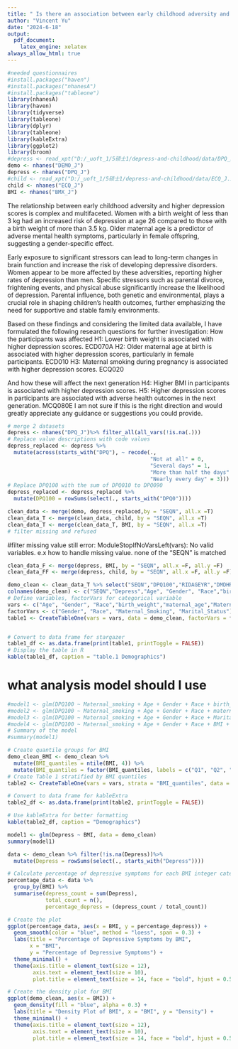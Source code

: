 ```yaml
---
title: " Is there an association between early childhood adversity and higher depression scores in US adults?"
author: "Vincent Yu"
date: "2024-6-18"
output:
  pdf_document:
    latex_engine: xelatex
always_allow_html: true
---
```


```r
#needed questionnaires
#install.packages("haven")
#install.packages("nhanesA")
#install.packages("tableone")
library(nhanesA)
library(haven)
library(tidyverse)
library(tableone)
library(dplyr)
library(tableone)
library(kableExtra)
library(ggplot2)
library(broom)
#depress <- read_xpt("D:/_uoft_1/5硕士1/depress-and-childhood/data/DPQ_J.XPT")
demo <- nhanes("DEMO_J")
depress <- nhanes("DPQ_J")
#child <- read_xpt("D:/_uoft_1/5硕士1/depress-and-childhood/data/ECQ_J.XPT")
child <- nhanes("ECQ_J")
BMI <- nhanes("BMX_J")
```
The relationship between early childhood adversity and higher depression scores is complex and multifaceted. 
Women with a birth weight of less than 3 kg had an increased risk of depression at age 26 compared to those with a birth weight of more than 3.5 kg.
Older maternal age is a predictor of adverse mental health symptoms, particularly in female offspring, suggesting a gender-specific effect.

Early exposure to significant stressors can lead to long-term changes in brain function and increase the risk of developing depressive disorders. Women appear to be more affected by these adversities, reporting higher rates of depression than men. Specific stressors such as parental divorce, frightening events, and physical abuse significantly increase the likelihood of depression. Parental influence, both genetic and environmental, plays a crucial role in shaping children's health outcomes, further emphasizing the need for supportive and stable family environments.

Based on these findings and considering the limited data available, I have formulated the following research questions for further investigation:
How the participants was affected
H1: Lower birth weight is associated with higher depression scores. ECD070A
H2: Older maternal age at birth is associated with higher depression scores, particularly in female participants. ECD010 
H3: Maternal smoking during pregnancy is associated with higher depression scores. ECQ020

And how these will affect the next generation
H4: Higher BMI in participants is associated with higher depression scores. 
H5: Higher depression scores in participants are associated with adverse health outcomes in the next generation. MCQ080E
I am not sure if this is the right direction and would greatly appreciate any guidance or suggestions you could provide.
```r
# merge 2 datasets
depress <- nhanes("DPQ_J")%>% filter_all(all_vars(!is.na(.)))
# Replace value descriptions with code values
depress_replaced <- depress %>%
  mutate(across(starts_with("DPQ"), ~ recode(.,
                                             "Not at all" = 0,
                                             "Several days" = 1,
                                             "More than half the days" = 2,
                                             "Nearly every day" = 3)))
# Replace DPQ100 with the sum of DPQ010 to DPQ090
depress_replaced <- depress_replaced %>%
  mutate(DPQ100 = rowSums(select(., starts_with("DPQ0"))))

clean_data <- merge(demo, depress_replaced,by = "SEQN", all.x =T)
clean_data_T <- merge(clean_data, child, by = "SEQN", all.x =T)
clean_data_T <- merge(clean_data_T, BMI, by = "SEQN", all.x =T)
# filter missing and refused

```

#filter missing value still error: ModuleStopIfNoVarsLeft(vars): No valid variables. e.x how to handle missing value. none of the "SEQN" is matched 
```r
clean_data_F <- merge(depress, BMI, by = "SEQN", all.x =F, all.y =F)
clean_data_FF <- merge(depress, child, by = "SEQN", all.x =F, all.y =F)
```

```r
demo_clean <- clean_data_T %>% select("SEQN","DPQ100","RIDAGEYR","DMDHRGND","RIDRETH1","ECD070A","ECD010","ECQ020", "DMDMARTL","BMXBMI","MCQ080E") 
colnames(demo_clean) <- c("SEQN","Depress","Age", "Gender", "Race","birth_weight","maternal_age","Maternal_smoking", "Marital_status", "BMI", "adverse health outcomes in the next generation")
# Define variables, factorVars for categorical variable
vars <- c("Age", "Gender", "Race","birth_weight","maternal_age","Maternal_smoking", "Marital_status", "BMI", "adverse health outcomes in the next generation")
factorVars <- c("Gender", "Race", "Maternal_Smoking", "Marital_Status")
table1 <- CreateTableOne(vars = vars, data = demo_clean, factorVars = factorVars)


# Convert to data frame for stargazer
table1_df <- as.data.frame(print(table1, printToggle = FALSE))
# Display the table in R
kable(table1_df, caption = "table.1 Demographics")
```
# what analysis model should I use


```r
#model1 <- glm(DPQ100 ~ Maternal_smoking + Age + Gender + Race + birth_weight, data = demo_clean, family = binomial)
#model2 <- glm(DPQ100 ~ Maternal_smoking + Age + Gender + Race + maternal_age, data = demo_clean, family = binomial)
#model3 <- glm(DPQ100 ~ Maternal_smoking + Age + Gender + Race + Marital_status , data = demo_clean, family = binomial)
#model4 <- glm(DPQ100 ~ Maternal_smoking + Age + Gender + Race + BMI + adverse_health_outcomes_next_generation, data = demo_clean, family = binomial)
# Summary of the model
#summary(model1)
```
```r
# Create quantile groups for BMI
demo_clean_BMI <- demo_clean %>%
  mutate(BMI_quantiles = ntile(BMI, 4)) %>%
  mutate(BMI_quantiles = factor(BMI_quantiles, labels = c("Q1", "Q2", "Q3", "Q4")))
# Create Table 1 stratified by BMI quantiles
table2 <- CreateTableOne(vars = vars, strata = "BMI_quantiles", data = demo_clean_BMI, factorVars = factorVars)

# Convert to data frame for kableExtra
table2_df <- as.data.frame(print(table2, printToggle = FALSE))

# Use kableExtra for better formatting
kable(table2_df, caption = "Demographics") 

```
```r
model1 <- glm(Depress ~ BMI, data = demo_clean)
summary(model1)
```
```r
data <- demo_clean %>% filter(!is.na(Depress))%>%
  mutate(Depress = rowSums(select(., starts_with("Depress"))))

# Calculate percentage of depressive symptoms for each BMI integer category
percentage_data <- data %>%
  group_by(BMI) %>%
  summarise(depress_count = sum(Depress),
            total_count = n(),
            percentage_depress = (depress_count / total_count)) 

# Create the plot
ggplot(percentage_data, aes(x = BMI, y = percentage_depress)) +
  geom_smooth(color = "blue", method = "loess", span = 0.3) +
  labs(title = "Percentage of Depressive Symptoms by BMI",
       x = "BMI",
       y = "Percentage of Depressive Symptoms") +
  theme_minimal() +
  theme(axis.title = element_text(size = 12),
        axis.text = element_text(size = 10),
        plot.title = element_text(size = 14, face = "bold", hjust = 0.5))
```
```r
# Create the density plot for BMI
ggplot(demo_clean, aes(x = BMI)) +
  geom_density(fill = "blue", alpha = 0.3) +
  labs(title = "Density Plot of BMI", x = "BMI", y = "Density") +
  theme_minimal() +
  theme(axis.title = element_text(size = 12),
        axis.text = element_text(size = 10),
        plot.title = element_text(size = 14, face = "bold", hjust = 0.5))

```









